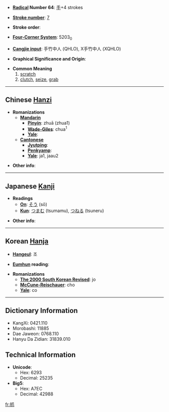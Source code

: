 * '''[[Wiktionary:Chinese radical index| Radical]] Number 64''': [[Wiktionary:Chinese radical index 手|手]]+4 strokes

* '''[[Wiktionary:Chinese total strokes index|Stroke number]]''': [[Wiktionary:Chinese total strokes index 7|7]]

* '''Stroke order''': 

* '''[[Wiktionary:Chinese four corner index|Four-Corner System]]''': 5203<sub>0</sub>

* '''[[Wiktionary:Chinese Cangjie index|Cangjie input]]''': 手竹中人 (QHLO), X手竹中人 (XQHLO)

* '''Graphical Significance and Origin''': 

* '''Common Meaning'''
*#[[scratch]]
*# [[clutch]], [[seize]], [[grab]]


----

== Chinese [[Hanzi]] ==

* '''Romanizations'''
** '''[[Mandarin]]'''
*** '''[[Pinyin]]''': zhuā (zhua1)
*** '''[[Wade-Giles]]''': chua<sup>1</sup>
*** '''[[Yale]]''': 
** '''[[Cantonese]]'''
*** '''[[Jyutping]]''':
*** '''[[Penkyamp]]''': 
*** '''[[Yale]]''': ja1, jaau2

* '''Other info''': 

----

== Japanese [[Kanji]] ==

* '''Readings'''
** '''[[On]]''': [[そう]] (sō)
** '''[[Kun]]''': [[つまむ]] (tsumamu), [[つねる]] (tsuneru)

* '''Other info''':  

----

== Korean [[Hanja]] ==

* '''[[Hangeul]]''': 조

* '''[[Eumhun]] reading''': 

* '''Romanizations'''
** '''[[The 2000 South Korean Revised Romanization|The 2000 South Korean Revised]]''': jo
** '''[[McCune-Reischauer]]''': cho
** '''[[Yale]]''': co

----

== Dictionary Information ==

* KangXi: 0421.110
* Morobashi: 11885
* Dae Jaweon: 0768.110
* Hanyu Da Zidian: 31839.010

== Technical Information ==

* '''Unicode''':
** Hex: 6293
** Decimal: 25235
* '''Big5''':
** Hex: A7EC
** Decimal: 42988

[[fr:抓]]